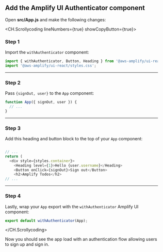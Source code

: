 ## Add the Amplify UI Authenticator component

Open <b>src/App.js</b> and make the following changes:

<CH.Scrollycoding lineNumbers={true} showCopyButton={true}>

### Step 1

Import the `withAuthenticator` component:

```js app.js
import { withAuthenticator, Button, Heading } from '@aws-amplify/ui-react';
import '@aws-amplify/ui-react/styles.css';
```

---

### Step 2

Pass `{signOut, user}` to the `App` component:

```js app.js
function App({ signOut, user }) {
  // ...
}
```

---

### Step 3

Add this heading and button block to the top of your `App` component:

```js app.js

// ...
return (
  <div style={styles.container}>
    <Heading level={1}>Hello {user.username}</Heading>
    <Button onClick={signOut}>Sign out</Button>
    <h2>Amplify Todos</h2>
// ...

```

---

### Step 4

Lastly, wrap your `App` export with the `withAuthenticator` Amplify UI component:

```js app.js
export default withAuthenticator(App);
```

</CH.Scrollycoding>

Now you should see the app load with an authentication flow allowing users to sign up and sign in.

<div style={{ height: 999 }} />
